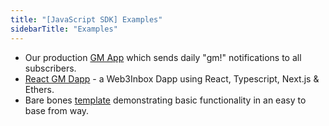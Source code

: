 ```yaml
---
title: "[JavaScript SDK] Examples"
sidebarTitle: "Examples"
---
```


- Our production [GM App](https://gm.walletconnect.com) which sends daily "gm!" notifications to all subscribers.
- [React GM Dapp](https://github.com/WalletConnect/gm-dapp) - a Web3Inbox Dapp using React, Typescript, Next.js & Ethers.
- Bare bones [template](https://github.com/WalletConnect/web3inbox-client/tree/main/apps/web) demonstrating basic functionality in an easy to base from way.
